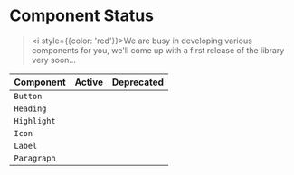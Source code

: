


<Meta title="Get started/Component Status" />

# Component Status

> <i style={{color: 'red'}}>We are busy in developing various components for you, we'll come up with a first release of the library very soon...</i>

| Component | Active | Deprecated |
| --------- | ----------- | ------ |
| `Button` | <GreenTick /> | <RedCross /> |
| `Heading` | <GreenTick /> | <RedCross /> |
| `Highlight` | <GreenTick /> | <RedCross /> |
| `Icon` | <GreenTick /> | <RedCross /> |
| `Label` | <GreenTick /> | <RedCross /> |
| `Paragraph` | <GreenTick /> | <RedCross /> |
